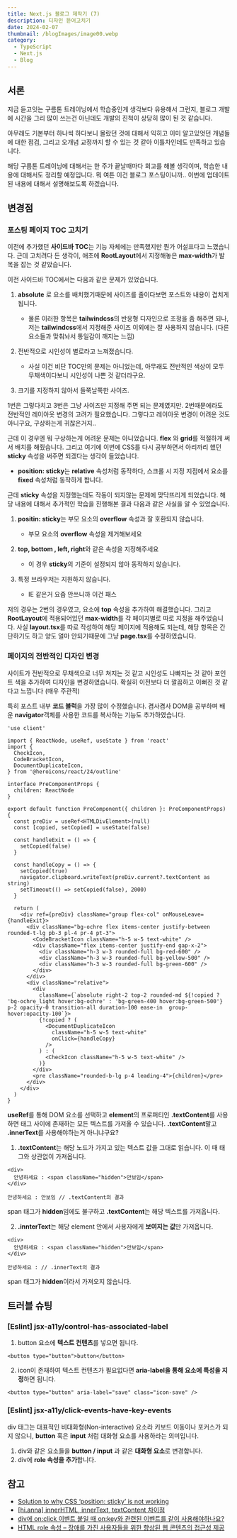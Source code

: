 ```yaml
---
title: Next.js 블로그 제작기 (7)
description: 디자인 뜯어고치기
date: 2024-02-07
thumbnail: /blogImages/image00.webp
category:
  - TypeScript
  - Next.js
  - Blog
---
```


## 서론

지금 듣고잇는 구름톤 트레이닝에서 학습중인게 생각보다 유용해서 그런지, 블로그 개발에 시간을 그리 많이 쓰는건 아닌데도 개발의 진척이 상당히 많이 된 것 같습니다.

아무래도 기본부터 하나씩 하다보니 몰랐던 것에 대해서 익히고 이미 알고있엇던 개념들에 대한 점검, 그리고 오개념 교정까지 할 수 있는 것 같아 이틀차인데도 만족하고 있습니다.

해당 구름톤 트레이닝에 대해서는 한 주가 끝날때마다 회고를 해볼 생각이며, 학습한 내용에 대해서도 정리할 예정입니다.
뭐 여튼 이건 블로그 포스팅이니까.. 이번에 업데이트 된 내용에 대해서 설명해보도록 하겠습니다.

## 변경점

### 포스팅 페이지 TOC 고치기

이전에 추가했던 **사이드바 TOC**는 기능 자체에는 만족했지만 뭔가 어설프다고 느꼈습니다.
근데 고치려다 든 생각이, 애초에 **RootLayout**에서 지정해놓은 **max-width**가 발목을 잡는 것 같았습니다.

이전 사이드바 TOC에서는 다음과 같은 문제가 있었습니다.

1. **absolute** 로 요소를 배치했기때문에 사이즈를 줄이다보면 포스트와 내용이 겹치게 됩니다.

   - 물론 이러한 항목은 **tailwindcss**의 반응형 디자인으로 조정을 좀 해주면 되나, 저는 **tailwindcss**에서 지정해준 사이즈 이외에는 잘 사용하지 않습니다. (다른 요소들과 맞춰놔서 통일감이 깨지는 느낌)

2. 전반적으로 시인성이 별로라고 느껴졌습니다.

   - 사실 이건 비단 TOC만의 문제는 아니었는데, 아무래도 전반적인 색상이 모두 무채색이다보니 시인성이 나쁜 것 같더라구요.

3. 크기를 지정하지 않아서 들쭉날쭉한 사이즈.

1번은 그렇다치고 3번은 그냥 사이즈만 지정해 주면 되는 문제였지만. 2번때문에라도 전반적인 레이아웃 변경의 고려가 필요했습니다.
그렇다고 레이아웃 변경이 어려운 것도 아니구요, 구상하는게 귀찮은거지..

근데 이 경우엔 뭐 구상하는게 어려운 문제는 아니었습니다. **flex** 와 **grid**를 적절하게 써서 배치를 해줬습니다.
그리고 여기에 이번에 CSS를 다시 공부하면서 아리까리 했던 **sticky** 속성을 써주면 되겠다는 생각이 들었습니다.

- **position: sticky**는 **relative** 속성처럼 동작하다, 스크롤 시 지정 지점에서 요소를 **fixed** 속성처럼 동작하게 합니다.

근데 **sticky** 속성을 지정했는데도 작동이 되지않는 문제에 맞닥뜨리게 되었습니다. 해당 내용에 대해서 추가적인 학습을 진행해본 결과 다음과 같은 사실을 알 수 있었습니다.

1. **positin: sticky**는 부모 요소의 **overflow** 속성과 잘 호환되지 않습니다.

   - 부모 요소의 **overflow** 속성을 제거해보세요

2. **top, bottom , left, right**와 같은 속성을 지정해주세요

   - 이 경우 **sticky**의 기준이 설정되지 않아 동작하지 않습니다.

3. 특정 브라우저는 지원하지 않습니다.

   - IE 같은거 요즘 안쓰니까 이건 패스

저의 경우는 2번의 경우였고, 요소에 **top** 속성을 추가하여 해결했습니다. 그리고 **RootLayout**에 적용되어있던 **max-width**를 각 페이지별로 따로 지정을 해주었습니다.
사실 **layout.tsx**를 따로 작성하여 해당 페이지에 적용해도 되는데, 해당 항목은 간단하기도 하고 양도 얼마 안되기때문에 그냥 **page.tsx**를 수정하였습니다.

### 페이지의 전반적인 디자인 변경

사이트가 전반적으로 무채색으로 너무 쳐지는 것 같고 시인성도 나빠지는 것 같아 포인트 색을 추가하여 디자인을 변경하였습니다.
확실히 이전보다 더 깔끔하고 이뻐진 것 같다고 느낍니다 (매우 주관적)

특히 포스트 내부 **코드 블럭**을 가장 많이 수정했습니다. 겸사겸사 DOM을 공부하며 배운 **navigator**객체를 사용한 코드를 복사하는 기능도 추가하였습니다.

```tsx showLineNumbers
'use client'

import { ReactNode, useRef, useState } from 'react'
import {
  CheckIcon,
  CodeBracketIcon,
  DocumentDuplicateIcon,
} from '@heroicons/react/24/outline'

interface PreComponentProps {
  children: ReactNode
}

export default function PreComponent({ children }: PreComponentProps) {
  const preDiv = useRef<HTMLDivElement>(null)
  const [copied, setCopied] = useState(false)

  const handleExit = () => {
    setCopied(false)
  }

  const handleCopy = () => {
    setCopied(true)
    navigator.clipboard.writeText(preDiv.current?.textContent as string)
    setTimeout(() => setCopied(false), 2000)
  }

  return (
    <div ref={preDiv} className="group flex-col" onMouseLeave={handleExit}>
      <div className="bg-ochre flex items-center justify-between rounded-t-lg pb-3 pl-4 pr-4 pt-3">
        <CodeBracketIcon className="h-5 w-5 text-white" />
        <div className="flex items-center justify-end gap-x-2">
          <div className="h-3 w-3 rounded-full bg-red-600" />
          <div className="h-3 w-3 rounded-full bg-yellow-500" />
          <div className="h-3 w-3 rounded-full bg-green-600" />
        </div>
      </div>
      <div className="relative">
        <div
          className={`absolute right-2 top-2 rounded-md ${!copied ? 'bg-ochre_light hover:bg-ochre' : 'bg-green-400 hover:bg-green-500'} p-2 opacity-0 transition-all duration-100 ease-in  group-hover:opacity-100`}>
          {!copied ? (
            <DocumentDuplicateIcon
              className="h-5 w-5 text-white"
              onClick={handleCopy}
            />
          ) : (
            <CheckIcon className="h-5 w-5 text-white" />
          )}
        </div>
        <pre className="rounded-b-lg p-4 leading-4">{children}</pre>
      </div>
    </div>
  )
}
```

**useRef**를 통해 DOM 요소를 선택하고 **element**의 프로퍼티인 **.textContent**를 사용하면 태그 사이에 존재하는 모든 텍스트를 가져올 수 있습니다.
**.textContent**말고 **.innerText**를 사용해야하는거 아니냐구요?

1. **.textContent**는 해당 노드가 가지고 있는 텍스트 값을 그대로 읽습니다. 이 때 태그와 상관없이 가져옵니다.

```tsx
<div>
  안녕하세요 : <span className="hidden">안보임</span>
</div>
```

```text
안녕하세요 : 안보임 // .textContent의 결과
```

span 태그가 **hidden**임에도 불구하고 **.textContent**는 해당 텍스트를 가져옵니다.

2. **.innterText**는 해당 element 안에서 사용자에게 **보여지는 값**만 가져옵니다.

```tsx
<div>
  안녕하세요 : <span className="hidden">안보임</span>
</div>
```

```text
안녕하세요 : // .innerText의 결과
```

span 태그가 **hidden**이라서 가져오지 않습니다.

## 트러블 슈팅

### [Eslint] jsx-a11y/control-has-associated-label

1. button 요소에 **텍스트 컨텐츠**를 넣으면 됩니다.

```tsx showLineNumbers
<button type="button">button</button>
```

2. icon이 존재하여 텍스트 컨텐츠가 필요없다면 **aria-label을 통해 요소에 특성을 지정**하면 됩니다.

```tsx showLineNumbers
<button type="button" aria-label="save" class="icon-save" />
```

### [Eslint] jsx-a11y/click-events-have-key-events

div 태그는 대표적인 비대화형(Non-interactive) 요소라 키보드 이동이나 포커스가 되지 않으니, **button** 혹은 **input** 처럼 대화형 요소를 사용하라는 의미입니다.

1. div와 같은 요소들을 **button / input** 과 같은 **대화형 요소**로 변경합니다.
2. div에 **role 속성을 추가**합니다.

## 참고

- [Solution to why CSS ‘position: sticky’ is not working](https://robertmarshall.dev/blog/solution-to-why-css-position-sticky-is-not-working/)
- [[hi.anna] innerHTML, innerText, textContent 차이점](https://hianna.tistory.com/483)
- [div에 on:click 이벤트 붙일 때 on:key와 관련된 이벤트를 같이 사용해야하나요?](https://www.inflearn.com/questions/936566/div%EC%97%90-on-click-%EC%9D%B4%EB%B2%A4%ED%8A%B8-%EB%B6%99%EC%9D%BC-%EB%95%8C-on-key%EC%99%80-%EA%B4%80%EB%A0%A8%EB%90%9C-%EC%9D%B4%EB%B2%A4%ED%8A%B8%EB%A5%BC-%EA%B0%99%EC%9D%B4-%EC%82%AC%EC%9A%A9%ED%95%B4%EC%95%BC%ED%95%98%EB%82%98%EC%9A%94)
- [HTML role 속성 – 장애를 가진 사용자들을 위한 향상된 웹 콘텐츠의 접근성 제공](https://codingeverybody.kr/html-role-%EC%86%8D%EC%84%B1%EC%9D%98-%ED%99%9C%EC%9A%A9-%EB%B0%A9%EB%B2%95/)
